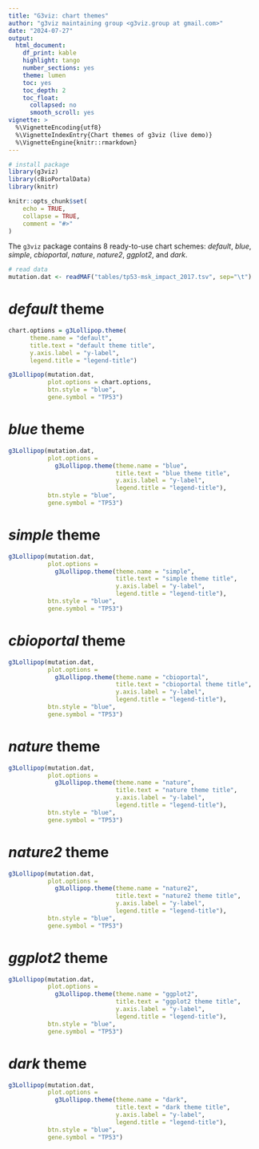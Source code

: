 ```yaml
---
title: "G3viz: chart themes"
author: "g3viz maintaining group <g3viz.group at gmail.com>"
date: "2024-07-27"
output:
  html_document:
    df_print: kable
    highlight: tango
    number_sections: yes
    theme: lumen
    toc: yes
    toc_depth: 2
    toc_float:
      collapsed: no
      smooth_scroll: yes
vignette: >
  %\VignetteEncoding{utf8}
  %\VignetteIndexEntry{Chart themes of g3viz (live demo)}
  %\VignetteEngine{knitr::rmarkdown}
---
```


```r
# install package
library(g3viz)
library(cBioPortalData)
library(knitr)
```


```r
knitr::opts_chunk$set(
	echo = TRUE,
	collapse = TRUE,
	comment = "#>"
)
```

The `g3viz` package contains 8 ready-to-use chart schemes: *default*, *blue*, *simple*, *cbioportal*, *nature*, *nature2*, *ggplot2*, and *dark*.  


```r
# read data
mutation.dat <- readMAF("tables/tp53-msk_impact_2017.tsv", sep="\t")
```

# *default* theme
```r
chart.options = g3Lollipop.theme(
      theme.name = "default",
      title.text = "default theme title",
      y.axis.label = "y-label",
      legend.title = "legend-title")

g3Lollipop(mutation.dat,
           plot.options = chart.options,
           btn.style = "blue",
           gene.symbol = "TP53")
```

# *blue* theme
```r
g3Lollipop(mutation.dat,
           plot.options =
             g3Lollipop.theme(theme.name = "blue",
                              title.text = "blue theme title",
                              y.axis.label = "y-label",
                              legend.title = "legend-title"),
           btn.style = "blue",
           gene.symbol = "TP53")
```

# *simple* theme
```r
g3Lollipop(mutation.dat,
           plot.options =
             g3Lollipop.theme(theme.name = "simple",
                              title.text = "simple theme title",
                              y.axis.label = "y-label",
                              legend.title = "legend-title"),
           btn.style = "blue",
           gene.symbol = "TP53")
```

# *cbioportal* theme
```r
g3Lollipop(mutation.dat,
           plot.options =
             g3Lollipop.theme(theme.name = "cbioportal",
                              title.text = "cbioportal theme title",
                              y.axis.label = "y-label",
                              legend.title = "legend-title"),
           btn.style = "blue",
           gene.symbol = "TP53")
```

# *nature* theme
```r
g3Lollipop(mutation.dat,
           plot.options =
             g3Lollipop.theme(theme.name = "nature",
                              title.text = "nature theme title",
                              y.axis.label = "y-label",
                              legend.title = "legend-title"),
           btn.style = "blue",
           gene.symbol = "TP53")
```

# *nature2* theme
```r

g3Lollipop(mutation.dat,
           plot.options =
             g3Lollipop.theme(theme.name = "nature2",
                              title.text = "nature2 theme title",
                              y.axis.label = "y-label",
                              legend.title = "legend-title"),
           btn.style = "blue",
           gene.symbol = "TP53")
```

# *ggplot2* theme
```r
g3Lollipop(mutation.dat,
           plot.options =
             g3Lollipop.theme(theme.name = "ggplot2",
                              title.text = "ggplot2 theme title",
                              y.axis.label = "y-label",
                              legend.title = "legend-title"),
           btn.style = "blue",
           gene.symbol = "TP53")
```

# *dark* theme
```r
g3Lollipop(mutation.dat,
           plot.options =
             g3Lollipop.theme(theme.name = "dark",
                              title.text = "dark theme title",
                              y.axis.label = "y-label",
                              legend.title = "legend-title"),
           btn.style = "blue",
           gene.symbol = "TP53")
```
